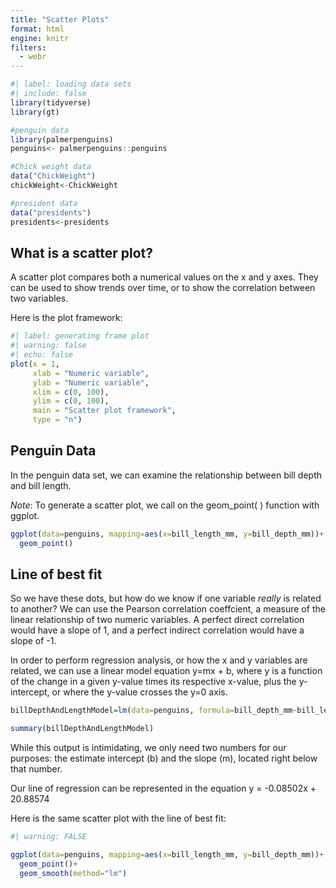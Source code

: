 ```yaml
---
title: "Scatter Plots"
format: html
engine: knitr
filters:
  - webr
---
```


```r
#| label: loading data sets
#| include: false 
library(tidyverse)
library(gt)

#penguin data
library(palmerpenguins)
penguins<- palmerpenguins::penguins

#Chick weight data
data("ChickWeight")
chickWeight<-ChickWeight

#president data
data("presidents")
presidents<-presidents
```

## What is a scatter plot?

A scatter plot compares both a numerical values on the x and y axes. They can be used to show trends over time, or to show the correlation between two variables.

Here is the plot framework:

```r
#| label: generating frame plot
#| warning: false
#| echo: false
plot(x = 1,                 
     xlab = "Numeric variable", 
     ylab = "Numeric variable",
     xlim = c(0, 100), 
     ylim = c(0, 100),
     main = "Scatter plot framework",
     type = "n")
```

## Penguin Data

In the penguin data set, we can examine the relationship between bill depth and bill length.

*Note*: To generate a scatter plot, we call on the geom_point( ) function with ggplot.

```r
ggplot(data=penguins, mapping=aes(x=bill_length_mm, y=bill_depth_mm))+
  geom_point()
```

## Line of best fit

So we have these dots, but how do we know if one variable *really* is related to another? We can use the Pearson correlation coeffcient, a measure of the linear relationship of two numeric variables. A perfect direct correlation would have a slope of 1, and a perfect indirect correlation would have a slope of -1.

In order to perform regression analysis, or how the x and y variables are related, we can use a linear model equation y=mx + b, where y is a function of the change in a given y-value times its respective x-value, plus the y-intercept, or where the y-value crosses the y=0 axis.

```r
billDepthAndLengthModel=lm(data=penguins, formula=bill_depth_mm~bill_length_mm)

summary(billDepthAndLengthModel)
```

While this output is intimidating, we only need two numbers for our purposes: the estimate intercept (b) and the slope (m), located right below that number.

Our line of regression can be represented in the equation y = -0.08502x + 20.88574

Here is the same scatter plot with the line of best fit:

```r
#| warning: FALSE

ggplot(data=penguins, mapping=aes(x=bill_length_mm, y=bill_depth_mm))+
  geom_point()+
  geom_smooth(method="lm")
```
